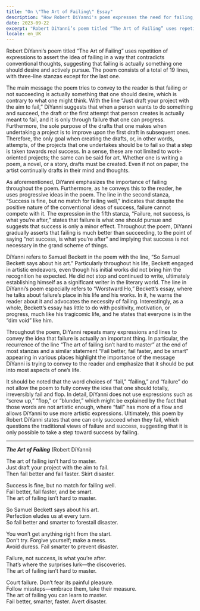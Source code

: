 ```yaml
---
title: "On \"The Art of Failing\" Essay"
description: "How Robert DiYanni's poem expresses the need for failing, an essay"
date: 2023-09-22
excerpt: "Robert DiYanni’s poem titled “The Art of Failing” uses repetition of expressions to assert the idea of failing in a way that contradicts conventional thoughts, suggesting that failing is actually something one should desire and actively pursue. The poem consists of a total of 19 lines, with three-line stanzas except for the last one."
locale: en_UK
---
```

Robert DiYanni’s poem titled “The Art of Failing” uses repetition of expressions to assert the idea of failing in a way that contradicts conventional thoughts, suggesting that failing is actually something one should desire and actively pursue. The poem consists of a total of 19 lines, with three-line stanzas except for the last one.

The main message the poem tries to convey to the reader is that failing or not succeeding is actually something that one should desire, which is contrary to what one might think. With the line “Just draft your project with the aim to fail,” DiYanni suggests that when a person wants to do something and succeed, the draft or the first attempt that person creates is actually meant to fail, and it is only through failure that one can progress. Furthermore, the sole purpose of the drafts that one makes when undertaking a project is to improve upon the first draft in subsequent ones. Therefore, the only goal when creating the drafts, or, in other words, attempts, of the projects that one undertakes should be to fail so that a step is taken towards real success. In a sense, these are not limited to work-oriented projects; the same can be said for art. Whether one is writing a poem, a novel, or a story, drafts must be created. Even if not on paper, the artist continually drafts in their mind and thoughts.

As aforementioned, DiYanni emphasizes the importance of failing throughout the poem. Furthermore, as he conveys this to the reader, he uses progressive ideas in the poem. The line in the second stanza, “Success is fine, but no match for failing well,” indicates that despite the positive nature of the conventional ideas of success, failure cannot compete with it. The expression in the fifth stanza, “Failure, not success, is what you’re after,” states that failure is what one should pursue and suggests that success is only a minor effect. Throughout the poem, DiYanni gradually asserts that failing is much better than succeeding, to the point of saying “not success, is what you’re after” and implying that success is not necessary in the grand scheme of things.

DiYanni refers to Samuel Beckett in the poem with the line, “So Samuel Beckett says about his art.” Particularly throughout his life, Beckett engaged in artistic endeavors, even though his initial works did not bring him the recognition he expected. He did not stop and continued to write, ultimately establishing himself as a significant writer in the literary world. The line in DiYanni’s poem especially refers to “Worstward Ho,” Beckett’s essay, where he talks about failure’s place in his life and his works. In it, he warns the reader about it and advocates the necessity of failing. Interestingly, as a whole, Beckett’s essay has little to do with positivity, motivation, or progress, much like his tragicomic life, and he states that everyone is in the “dim void” like him.

Throughout the poem, DiYanni repeats many expressions and lines to convey the idea that failure is actually an important thing. In particular, the recurrence of the line “The art of failing isn’t hard to master” at the end of most stanzas and a similar statement “Fail better, fail faster, and be smart” appearing in various places highlight the importance of the message DiYanni is trying to convey to the reader and emphasize that it should be put into most aspects of one’s life.

It should be noted that the word choices of “fail,” “failing,” and “failure” do not allow the poem to fully convey the idea that one should totally, irreversibly fail and flop. In detail, DiYanni does not use expressions such as “screw up,” “flop,” or “blunder,” which might be explained by the fact that those words are not artistic enough, where “fail” has more of a flow and allows DiYanni to use more artistic expressions. Ultimately, this poem by Robert DiYanni states that one can only succeed when they fail, which questions the traditional views of failure and success, suggesting that it is only possible to take a step toward success by failing.

---

***The Art of Failing*** (Robert DiYanni)

The art of failing isn’t hard to master.  
Just draft your project with the aim to fail.  
Then fail better and fail faster. Skirt disaster.

Success is fine, but no match for failing well.  
Fail better, fail faster, and be smart.  
The art of failing isn’t hard to master.  

So Samuel Beckett says about his art.  
Perfection eludes us at every turn.  
So fail better and smarter to forestall disaster.

You won’t get anything right from the start.  
Don’t try. Forgive yourself; make a mess.  
Avoid duress. Fail smarter to prevent disaster.

Failure, not success, is what you’re after.  
That’s where the surprises lurk—the discoveries.  
The art of failing isn’t hard to master.

Court failure. Don’t fear its painful pleasure.  
Follow missteps—embrace them, take their measure.  
The art of failing you can learn to master.  
Fail better, smarter, faster. Avert disaster.